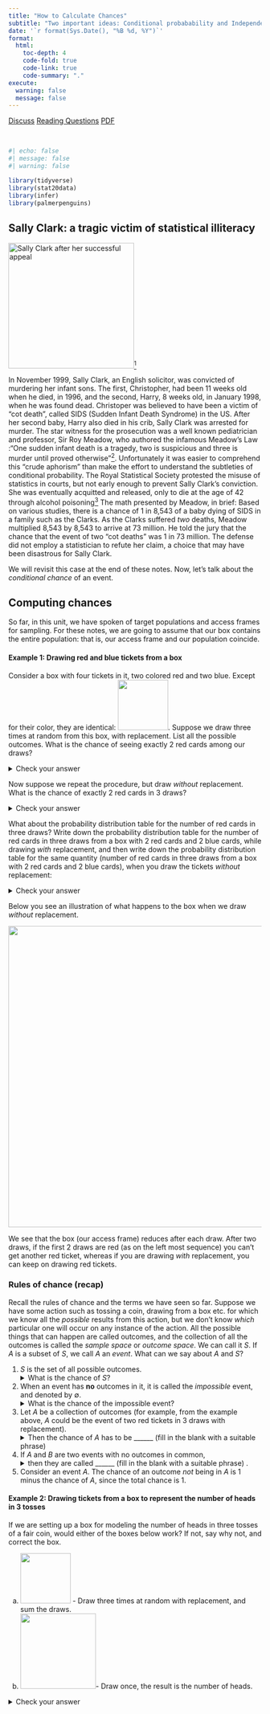 ```yaml
---
title: "How to Calculate Chances"
subtitle: "Two important ideas: Conditional probabability and Independence"
date: '`r format(Sys.Date(), "%B %d, %Y")`'
format:
  html:
    toc-depth: 4
    code-fold: true
    code-link: true
    code-summary: "."
execute: 
  warning: false
  message: false
---
```


[[Discuss](https://edstem.org)]{.btn .btn-primary} [[Reading Questions](https://www.gradescope.com/courses/416233)]{.btn .btn-primary} [[PDF](notes.pdf)]{.btn .btn-primary}

\

```r
#| echo: false
#| message: false
#| warning: false

library(tidyverse)
library(stat20data)
library(infer)
library(palmerpenguins)
```

## Sally Clark: a tragic victim of statistical illiteracy

![Sally Clark after her successful appeal](images/sally-clark.webp){fig-align="center" width="250"}[^1]

[^1]: (https://www.theguardian.com/uk-news/2021/nov/20/sally-clark-cot-death-mothers-wrongly-jailed)

[I]{.dropcap}n November 1999, Sally Clark, an English solicitor, was convicted of murdering her infant sons. The first, Christopher, had been 11 weeks old when he died, in 1996, and the second, Harry, 8 weeks old, in January 1998, when he was found dead. Christoper was believed to have been a victim of "cot death", called SIDS (Sudden Infant Death Syndrome) in the US. After her second baby, Harry also died in his crib, Sally Clark was arrested for murder. The star witness for the prosecution was a well known pediatrician and professor, Sir Roy Meadow, who authored the infamous Meadow's Law :"One sudden infant death is a tragedy, two is suspicious and three is murder until proved otherwise"[^2]. Unfortunately it was easier to comprehend this "crude aphorism" than make the effort to understand the subtleties of conditional probability. The Royal Statistical Society protested the misuse of statistics in courts, but not early enough to prevent Sally Clark's conviction. She was eventually acquitted and released, only to die at the age of 42 through alcohol poisoning[^3] The math presented by Meadow, in brief: Based on various studies, there is a chance of 1 in 8,543 of a baby dying of SIDS in a family such as the Clarks. As the Clarks suffered *two* deaths, Meadow multiplied 8,543 by 8,543 to arrive at 73 million. He told the jury that the chance that the event of two "cot deaths" was 1 in 73 million. The defense did not employ a statistician to refute her claim, a choice that may have been disastrous for Sally Clark.

[^2]: From the archives of The Guardian newspaper <https://www.theguardian.com/uk/2001/jul/15/johnsweeney.theobserver>

[^3]: <http://www.inference.org.uk/sallyclark>

We will revisit this case at the end of these notes. Now, let's talk about the *conditional chance* of an event.

## Computing chances

So far, in this unit, we have spoken of target populations and access frames for sampling. For these notes, we are going to assume that our box contains the entire population: that is, our access frame and our population coincide.

#### Example 1: Drawing red and blue tickets from a box

Consider a box with four tickets in it, two colored red and two blue. Except for their color, they are identical: ![](images/box-red-blue.jpeg){width="100"}. Suppose we draw three times at random from this box, with replacement. List all the possible outcomes. What is the chance of seeing exactly 2 red cards among our draws?

<details>

<summary>Check your answer</summary>

Note that since each of the cards is equally likely to be drawn, therefore all the sequences of three cards are equally likely. We can count the number of possible outcomes that contain exactly 2 red cards, and divide that number by the number of total possible outcomes to get the chance of drawing exactly 2 red cards:

![](images/rb-box-3-draws.jpeg){fig-align="center" width="600"} There are three outcomes that have exactly two cards, out of a total of 8 possible outcomes, so the chance of exactly two red cards in three draws at random with replacement is 3/8.

</details>

Now suppose we repeat the procedure, but draw *without* replacement. What is the chance of exactly 2 red cards in 3 draws?

<details>

<summary>Check your answer</summary>

![](images/rb-box-3-draws-no-repl.jpeg){fig-align="center" width="550"}

Notice that we have fewer possible outcomes (6 instead of 8, why?), though they are still equally likely. Again, there are 3 outcomes that have exactly 2 red cards, and so the chance of 2 red cards in three draws is now 3/6.

</details>

What about the probability distribution table for the number of red cards in three draws? Write down the probability distribution table for the number of red cards in three draws from a box with 2 red cards and 2 blue cards, while drawing *with* replacement, and then write down the probability distribution table for the same quantity (number of red cards in three draws from a box with 2 red cards and 2 blue cards), when you draw the tickets  *without* replacement:

<details> <summary>Check your answer</summary>

<center>

<!-- <div style="width:300px"> -->

| Number of reds in 3 draws |  Chance, with replacement   | Chance, without replacement |
|:---------------:|:--------------------------:|:--------------------------:|
|       0 red tickets       | $\displaystyle \frac{1}{8}$ |             $0$              |
|       1 red ticket        | $\displaystyle \frac{3}{8}$ | $\displaystyle \frac{3}{6}$ |
|       2 red tickets       | $\displaystyle \frac{3}{8}$ | $\displaystyle \frac{3}{6}$ |
|       3 red tickets       | $\displaystyle \frac{1}{8}$ |             $0$              |

<!-- </div> -->

</center>

Why are the numbers different? What is going on?

</details>

Below you see an illustration of what happens to the box when we draw *without* replacement.

![](images/without-repl-1.jpeg){fig-align="center" width="600"}

We see that the box (our access frame) reduces after each draw. After two draws, if the first 2 draws are red (as on the left most sequence) you can't get another red ticket, whereas if you are drawing *with* replacement, you can keep on drawing red tickets.

### Rules of chance (recap)

Recall the rules of chance and the terms we have seen so far. Suppose we have some action such as tossing a coin, drawing from a box etc. for which we know all the *possible* results from this action, but we don't know *which* particular one will occur on any instance of the action. All the possible things that can happen are called outcomes, and the collection of all the outcomes is called the *sample space* or *outcome space*. We can call it $S$. If $A$ is a subset of $S$, we call $A$ an *event*. What can we say about $A$ and $S$?

1. $S$ is the set of all possible outcomes. <details> <summary> What is the chance of $S$? </summary> 
The chance of $S$ is 1. It is called the *certain* event. 
</details>

2. When an event has **no** outcomes in it, it is called the *impossible* event, and denoted by 
$\emptyset$. <details> <summary> What is the chance of the impossible event?</summary> 
The chance of $\emptyset$ is 0.
</details>

3. Let $A$ be a collection of outcomes (for example, from the example above, $A$ could be the event of two red tickets in 3 draws with replacement). 
<details> <summary>Then the chance of $A$ has to be ______ (fill in the blank with a suitable phrase) </summary> 
 between 0 and 1.
 </details>
 
4. If $A$ and $B$ are two events with no outcomes in common, <details> <summary> then they are called ______ (fill in the blank with a suitable phrase) .</summary> 
 mutually exclusive.
  </details>
  
5. Consider an event $A$. The chance of an outcome *not* being in $A$ is 1 minus the chance of $A$, since the total chance is $1$. 
  
#### Example 2: Drawing tickets from a box to represent the number of heads in 3 tosses

If we are setting up a box for modeling the number of heads in three tosses of a fair coin, would either of the boxes below work? If not, say why not, and correct the box.

(a) ![](images/coin.jpeg){width="100"} - Draw three times at random with replacement, and sum the draws.
(b) ![](images/coin-wrong.jpeg){width="150"}-  Draw once, the result is the number of heads.

<details> <summary> Check your answer </summary> 
The first box is correct and represents a box model for this situation. The second box doesn't work because the tickets do not represent equally likely events. If you toss a fair coin 3 times and count the number of heads, the probability distribution of the number of heads is the same as when you draw a ticket three times at random with replacement from a box with 2 red tickets and 2 blue, and count the number of red tickets (the probability distribution above, in Example 1). If we wanted to use this example, we would have to create a different box that reflects the probability distribution of the number of heads in 3 tosses with equally likely tickets:

![](images/coin-3-tosses.jpeg){width="300"}
  
### Conditional probabilities 

In Example 1 above, we saw that the probability of a red ticket on a draw changes if we sample without replacement. If we get a blue ticket on the first draw, the chance of a red ticket on the second draw is 2/3 (since there are 3 tickets left, of which 2 are blue). 
If we get a red ticket on the first draw, the chance of a red ticket on the second draw is 1/3. These chances - that *depend* on what happened on the first draw are called *conditional chances*. If $A$ is the event of a blue ticket on the first draw, and $B$ is the event of a red ticket on the second draw, we say that the chance of $B$ *given* $A$ is 2/3, which is a *conditional* chance, because we put a condition on the first card, that it had to be blue. 

What about if we don't put a condition on the first card? What is the chance that the second card is red? 
<details> <summary> Check your answer </summary> 
The chance that the second card drawn is red is 1/2, if we don't have any information about the first card drawn. To see this, it is easier to imagine that we can shuffle all the cards in the box and they are put in some random order in which each of the 4 positions is equally likely. There are 2 red cards, so the chance that a red card will occupy any position, including the second, is 2/4.
</details>

This kind of chance, where we put no condition on the first card, is called an *unconditional* chance.

## The Multiplication Rule

Many of you would have seen the following rule to compute the chance of two events will *both* happen. This chance is the chance that the first will happen, multiplied by the chance that the second will happen, *given* that the first has happened.


## Independence

We say that two events are *independent* if the chances for the second remain the same even if you know that the first has happened, no matter how the first event turns out. Otherwise, the events are *dependent*.

For example, consider our box of red and blue tickets. When we draw *with* replacement, the chance of a red ticket on the second draw given a blue ticket on the first draw remains at 1/2. If we had a red ticket on the first draw, the chance of the second ticket being red is *still* 1/2. The chance doesn't change because it does not *depend* on the outcome of the first draw, since we put the ticket back. 

If we draw the tickets *without* replacement, we have seen that the chance changes. The chance of a red ticket on the second draw given a blue ticket on the first draw is 2/3, but the chance of a red ticket on the second draw given a red ticket on the first is 1/3. 

The lesson here is that when we draw tickets *with* replacement, the draws are **independent** - the outcome of the first draw does not affect the second. If we draw tickets *without* replacement, the draws are **dependent**. The outcome of the first draw changes the chances of the tickets for the second draw.

#### Example 3: Selecting 2 people out of a group of 5 
##### (drawing *without* replacement)
We have a group of 5 people: Alex, Emi, Fred, Max, and Nan. Two of the five are to be selected at random to form a two person committee. Draw the box model for this situation.

<details><summary>Check your answer</summary>

![](images/committee.jpeg){fig-align=center width="600"}

All the ten pairs are equally likely. On the first draw, there are 5 tickets to choose from, and on the second there are 4, making $5 \times 4 = 20$ possible draws of two tickets, drawn from this box, one at a time, without replacement. We have only 10 pairs here because of those 20 pairs, there are only 10 distinct ones. When we count 20 pairs, we are counting Alex $+$ Emi as one pair, and Emi $+$ Alex as another pair.  
</details> 

What is the chance that Alex and Emi will be selected? Guess! (Hint: you have seen all the possible pairs above, and they are equally likely. What will be the chance of any one of them?) 

We could use the multiplication rule to compute this chance, which is *much* simpler than writing out all the possible outcomes. The committee can consist of Alex and Emi either if Alex is drawn first **and** Emi second, **or** Emi is drawn first **and** Alex second. The chance that Alex will be drawn first is $1/5$. The conditional chance that Emi will be drawn second *given* that Alex was drawn is $1/4$ since there are only 4 tickets left in the box. Using the multiplication rule, the chance that Alex will be drawn first and Emi second is $(1/4) \times (1/5) = 1/20$. Similarly, the chance that Emi will be drawn first and Alex second is $1/20$. This means that the chance that Alex and Emi will be selected for the committee is $1/20 + 1/20 = 1/10$.


#### Example 4: Colored and numbered tickets

I have two boxes that with numbered tickets colored red or blue as shown below. 

![](images/indep-box.jpeg){fig-align=center width=300}


Are color and number independent or dependent for box 1? What about box 2? 

For example, is the chance of a ticket marked 2 the same whether the ticket is red or blue?

<details><summary>Check your answer</summary>

For box 1, color and number are dependent, since the chance of 3 given that the ticket is red is 1/3, but the chance of 3 given that the ticket is blue is 0 (and similarly for the chance of 4).

Even though the chance for 1 or 2 given the ticket is red is the same as the chance for 1 or 2 given the ticket is blue, we say that color and number are *dependent* because of the tickets marked 3 or 4.

</details>

### Example 5: Tickets with more than one number on them

Now I have two boxes that with numbered tickets, where each ticket has two numbers on them, as shown. For each box, are the two numbers independent or dependent. For example, if I know that the first number is 1 does it change the chance of the second number being 6 (or the other way around: if I know the second number is 6, does it change the chance of the first number being 1)?

![](images/box-2-number.jpeg){fig-align=center width=400}
<details><summary>Check your answer</summary>

For box 1, the first number and second number are independent, as shown below, using 1 and 6 as examples. If we know that the first number is 1, the box reduces as shown. The chance of the second number being 6 does not change for box 1. The chance *does* change for box 2, increasing from 1/2 to 2/3, since the second number is more likely to be 6 if the first number is 1.

![](images/box-2-number-cond.jpeg){fig-align=center width=750}
</details>

#### Example 6: Back to Sally Clark

Professor Roy Meadow claimed that the chance of two of Sally Clark's sons dying of SIDS was 1 in 73 million. He obtained this number by multiplying 8543 by 8543, using the multiplication rule, treating the two events as *independent*. The question is, are they really independent? Was a crime really committed? Unfortunately for Sally Clark, two catastrophic errors were committed in her case by the prosecution, and not caught by the defense. (She appealed the decision, and was acquitted and released, but after spending 4 years in prison, accused of murdering her babies.) The first error was in treating the deaths as independent, and the second was in looking at the wrong probability. Let's look at the first mistake. It turns out that the chance of a second child dying of "cot death" or SIDS is 1/60 *given* that the first child died of SIDS. This was a massive error, and it turned out that the prosecution suppressed the pathology reports for the second baby, who had a very bad infection and might have died of that. It is also believed that male infants are more likely to suffer cot death. The second error is an example of what is called the Prosecutor's Fallacy. They looked the chance of the evidence if Sally Clark were innocent. They should have actually compared the chance of innocence given the evidence with the chance of murder given the evidence. These multiple errors ruined many lives. Though Sally Clark was eventually acquitted, helped by the Royal Statistical Society's evidence, her life was shattered, and she died soon after being released. The moral of this story is to be very careful while multiplying probabilities. You must check for independence. 

## Summary

In this lecture, we do a deep dive into computing chances. It is well known that people are just not good at estimating chances of events, and we saw the tragic example of Sally Clark (who, even more sadly, is not a unique case)[^js]. 

We defined conditional probability and independence, and the multiplication rule, considering draws at random with and without replacement. 

In the next lecture, we will learn about sampling, and estimating *population parameters*.

[^js]: <https://www.theguardian.com/uk-news/2021/nov/20/sally-clark-cot-death-mothers-wrongly-jailed>

[^mh]: image from Wikipedia <https://en.wikipedia.org/wiki/Monty_Hall_problem>